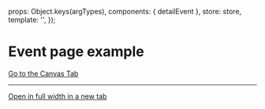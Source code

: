 
<Meta of={DetailEventStories} />

  props: Object.keys(argTypes),
  components: { detailEvent },
  store: store,
  template: '<detailEvent />',
});

# Event page example

<a href="?path=/story/pages-detail-page-event--example">Go to the Canvas Tab</a>

***

<a href="?id=pages-detail-page-event--example" target="_blank">Open in full width in a new tab</a>

<Canvas>
  <Story of={DetailEventStories.Example} />
</Canvas>
